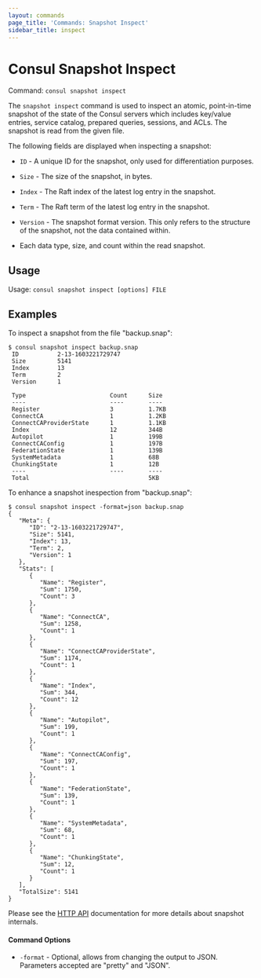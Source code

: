 ```yaml
---
layout: commands
page_title: 'Commands: Snapshot Inspect'
sidebar_title: inspect
---
```


# Consul Snapshot Inspect

Command: `consul snapshot inspect`

The `snapshot inspect` command is used to inspect an atomic, point-in-time
snapshot of the state of the Consul servers which includes key/value entries,
service catalog, prepared queries, sessions, and ACLs. The snapshot is read
from the given file.

The following fields are displayed when inspecting a snapshot:

- `ID` - A unique ID for the snapshot, only used for differentiation purposes.

- `Size` - The size of the snapshot, in bytes.

- `Index` - The Raft index of the latest log entry in the snapshot.

- `Term` - The Raft term of the latest log entry in the snapshot.

- `Version` - The snapshot format version. This only refers to the structure of
  the snapshot, not the data contained within.

- Each data type, size, and count within the read snapshot.

## Usage

Usage: `consul snapshot inspect [options] FILE`

## Examples

To inspect a snapshot from the file "backup.snap":

```shell-session
$ consul snapshot inspect backup.snap
 ID           2-13-1603221729747
 Size         5141
 Index        13
 Term         2
 Version      1

 Type                        Count      Size
 ----                        ----       ----
 Register                    3          1.7KB
 ConnectCA                   1          1.2KB
 ConnectCAProviderState      1          1.1KB
 Index                       12         344B
 Autopilot                   1          199B
 ConnectCAConfig             1          197B
 FederationState             1          139B
 SystemMetadata              1          68B
 ChunkingState               1          12B
 ----                        ----       ----
 Total                                  5KB
```

To enhance a snapshot inespection from "backup.snap":
```shell-session
$ consul snapshot inspect -format=json backup.snap
{
   "Meta": {
      "ID": "2-13-1603221729747",
      "Size": 5141,
      "Index": 13,
      "Term": 2,
      "Version": 1
   },
   "Stats": [
      {
         "Name": "Register",
         "Sum": 1750,
         "Count": 3
      },
      {
         "Name": "ConnectCA",
         "Sum": 1258,
         "Count": 1
      },
      {
         "Name": "ConnectCAProviderState",
         "Sum": 1174,
         "Count": 1
      },
      {
         "Name": "Index",
         "Sum": 344,
         "Count": 12
      },
      {
         "Name": "Autopilot",
         "Sum": 199,
         "Count": 1
      },
      {
         "Name": "ConnectCAConfig",
         "Sum": 197,
         "Count": 1
      },
      {
         "Name": "FederationState",
         "Sum": 139,
         "Count": 1
      },
      {
         "Name": "SystemMetadata",
         "Sum": 68,
         "Count": 1
      },
      {
         "Name": "ChunkingState",
         "Sum": 12,
         "Count": 1
      }
   ],
   "TotalSize": 5141
}
```

Please see the [HTTP API](/api/snapshot) documentation for
more details about snapshot internals.

#### Command Options

- `-format` - Optional, allows from changing the output to JSON. Parameters accepted are "pretty" and "JSON".
